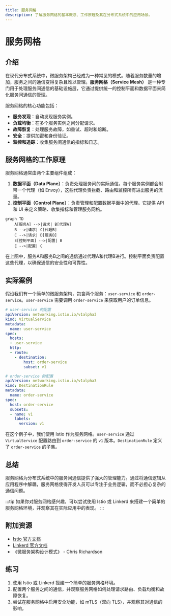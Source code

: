 ```yaml
---
title: 服务网格
description: 了解服务网格的基本概念、工作原理及其在分布式系统中的应用场景。
---
```


# 服务网格

## 介绍

在现代分布式系统中，微服务架构已经成为一种常见的模式。随着服务数量的增加，服务之间的通信变得复杂且难以管理。**服务网格（Service Mesh）** 是一种专门用于处理服务间通信的基础设施层，它通过提供统一的控制平面和数据平面来简化服务间通信的管理。

服务网格的核心功能包括：
- **服务发现**：自动发现服务实例。
- **负载均衡**：在多个服务实例之间分配请求。
- **故障恢复**：处理服务故障，如重试、超时和熔断。
- **安全**：提供加密和身份验证。
- **监控和追踪**：收集服务间通信的指标和日志。

## 服务网格的工作原理

服务网格通常由两个主要组件组成：
1. **数据平面（Data Plane）**：负责处理服务间的实际通信。每个服务实例都会附带一个代理（如 Envoy），这些代理负责拦截、路由和监控所有进出服务的流量。
2. **控制平面（Control Plane）**：负责管理和配置数据平面中的代理。它提供 API 和 UI 来定义策略、收集指标和管理服务网格。

```mermaid
graph TD
    A[服务A] -->|请求| B[代理A]
    B -->|请求| C[代理B]
    C -->|请求| D[服务B]
    E[控制平面] -->|配置| B
    E -->|配置| C
```

在上图中，服务A和服务B之间的通信通过代理A和代理B进行。控制平面负责配置这些代理，以确保通信的安全性和可靠性。

## 实际案例

假设我们有一个简单的微服务架构，包含两个服务：`user-service` 和 `order-service`。`user-service` 需要调用 `order-service` 来获取用户的订单信息。

```yaml
# user-service 的配置
apiVersion: networking.istio.io/v1alpha3
kind: VirtualService
metadata:
  name: user-service
spec:
  hosts:
  - user-service
  http:
  - route:
    - destination:
        host: order-service
        subset: v1
```

```yaml
# order-service 的配置
apiVersion: networking.istio.io/v1alpha3
kind: DestinationRule
metadata:
  name: order-service
spec:
  host: order-service
  subsets:
  - name: v1
    labels:
      version: v1
```

在这个例子中，我们使用 Istio 作为服务网格。`user-service` 通过 `VirtualService` 配置路由到 `order-service` 的 `v1` 版本。`DestinationRule` 定义了 `order-service` 的子集。

## 总结

服务网格为分布式系统中的服务间通信提供了强大的管理能力。通过将通信逻辑从应用程序中解耦，服务网格使得开发人员可以专注于业务逻辑，而不必担心复杂的通信问题。

:::tip
如果你对服务网格感兴趣，可以尝试使用 Istio 或 Linkerd 来搭建一个简单的服务网格环境，并观察其在实际应用中的表现。
:::

## 附加资源

- [Istio 官方文档](https://istio.io/latest/docs/)
- [Linkerd 官方文档](https://linkerd.io/docs/)
- 《微服务架构设计模式》 - Chris Richardson

## 练习

1. 使用 Istio 或 Linkerd 搭建一个简单的服务网格环境。
2. 配置两个服务之间的通信，并观察服务网格如何处理请求路由、负载均衡和故障恢复。
3. 尝试在服务网格中启用安全功能，如 mTLS（双向 TLS），并观察其对通信的影响。